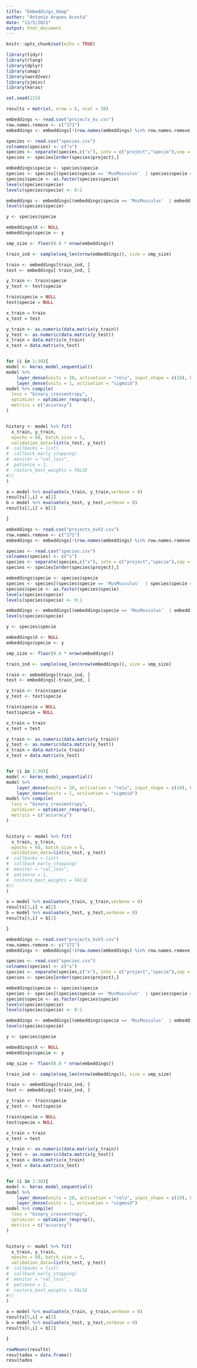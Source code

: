 ---
title: "Embeddings_Umap"
author: "Antonio Arques Acosta"
date: "13/5/2021"
output: html_document
---

```{r setup, include=FALSE}
knitr::opts_chunk$set(echo = TRUE)
```


```{r}
library(tidyr)
library(rlang)
library(dplyr)
library(umap)
library(word2vec)
library(sjmisc)
library(keras)

```

```{r}
set.seed(123)

results = matrix(, nrow = 6, ncol = 30)


```

```{r}
embeddings <- read.csv("projects_kv.csv")
row.names.remove <- c("171")
embeddings <- embeddings[!(row.names(embeddings) %in% row.names.remove), ]

species <- read.csv("species.csv")
colnames(species) <- c("x")
species <- separate(species,c("x"), into = c("project","specie"),sep = " ")
species <- species[order(species$project),]

embeddings$specie <- species$specie
species <- species[(species$specie == 'MusMusculus'  | species$specie == 'HomoSapiens') , ]
species$specie <- as.factor(species$specie)
levels(species$specie)
levels(species$specie) <- 0:1

embeddings <- embeddings[(embeddings$specie == 'MusMusculus'  | embeddings$specie == 'HomoSapiens') , ] 
levels(species$specie)

y <- species$specie

embeddings$X <- NULL
embeddings$specie <- y

smp_size <- floor(0.8 * nrow(embeddings))

train_ind <- sample(seq_len(nrow(embeddings)), size = smp_size)

train <- embeddings[train_ind, ]
test <- embeddings[-train_ind, ]

y_train <- train$specie
y_test <- test$specie

train$specie = NULL
test$specie = NULL

x_train = train
x_test = test

y_train <- as.numeric(data.matrix(y_train))
y_test <- as.numeric(data.matrix(y_test))
x_train = data.matrix(x_train)
x_test = data.matrix(x_test)


for (i in 1:30){
model <- keras_model_sequential() 
model %>% 
    layer_dense(units = 20, activation = "relu", input_shape = c(10), kernel_initializer='he_uniform') %>% 
    layer_dense(units = 1, activation = "sigmoid")
model %>% compile(
  loss = "binary_crossentropy",
  optimizer = optimizer_rmsprop(),
  metrics = c("accuracy")
)


history <- model %>% fit(
  x_train, y_train, 
  epochs = 60, batch_size = 5, 
  validation_data=list(x_test, y_test)
#  callbacks = list(
#  callback_early_stopping(
#  monitor = "val_loss",
#  patience = 1,
#  restore_best_weights = FALSE
#))
)

a = model %>% evaluate(x_train, y_train,verbose = 0)
results[1,i] = a[2]
b = model %>% evaluate(x_test, y_test,verbose = 0)
results[2,i] = b[2]

}

```

```{r}
embeddings <- read.csv("projects_kvV2.csv")
row.names.remove <- c("171")
embeddings <- embeddings[!(row.names(embeddings) %in% row.names.remove), ]

species <- read.csv("species.csv")
colnames(species) <- c("x")
species <- separate(species,c("x"), into = c("project","specie"),sep = " ")
species <- species[order(species$project),]

embeddings$specie <- species$specie
species <- species[(species$specie == 'MusMusculus'  | species$specie == 'HomoSapiens') , ]
species$specie <- as.factor(species$specie)
levels(species$specie)
levels(species$specie) <- 0:1

embeddings <- embeddings[(embeddings$specie == 'MusMusculus'  | embeddings$specie == 'HomoSapiens') , ] 
levels(species$specie)

y <- species$specie

embeddings$X <- NULL
embeddings$specie <- y

smp_size <- floor(0.8 * nrow(embeddings))

train_ind <- sample(seq_len(nrow(embeddings)), size = smp_size)

train <- embeddings[train_ind, ]
test <- embeddings[-train_ind, ]

y_train <- train$specie
y_test <- test$specie

train$specie = NULL
test$specie = NULL

x_train = train
x_test = test

y_train <- as.numeric(data.matrix(y_train))
y_test <- as.numeric(data.matrix(y_test))
x_train = data.matrix(x_train)
x_test = data.matrix(x_test)


for (i in 1:30){
model <- keras_model_sequential() 
model %>% 
    layer_dense(units = 20, activation = "relu", input_shape = c(10), kernel_initializer='he_uniform') %>% 
    layer_dense(units = 1, activation = "sigmoid")
model %>% compile(
  loss = "binary_crossentropy",
  optimizer = optimizer_rmsprop(),
  metrics = c("accuracy")
)


history <- model %>% fit(
  x_train, y_train, 
  epochs = 60, batch_size = 5, 
  validation_data=list(x_test, y_test)
#  callbacks = list(
#  callback_early_stopping(
#  monitor = "val_loss",
#  patience = 1,
#  restore_best_weights = FALSE
#))
)

a = model %>% evaluate(x_train, y_train,verbose = 0)
results[3,i] = a[2]
b = model %>% evaluate(x_test, y_test,verbose = 0)
results[4,i] = b[2]

}

```

```{r}
embeddings <- read.csv("projects_kvV3.csv")
row.names.remove <- c("171")
embeddings <- embeddings[!(row.names(embeddings) %in% row.names.remove), ]

species <- read.csv("species.csv")
colnames(species) <- c("x")
species <- separate(species,c("x"), into = c("project","specie"),sep = " ")
species <- species[order(species$project),]

embeddings$specie <- species$specie
species <- species[(species$specie == 'MusMusculus'  | species$specie == 'HomoSapiens') , ]
species$specie <- as.factor(species$specie)
levels(species$specie)
levels(species$specie) <- 0:1

embeddings <- embeddings[(embeddings$specie == 'MusMusculus'  | embeddings$specie == 'HomoSapiens') , ] 
levels(species$specie)

y <- species$specie

embeddings$X <- NULL
embeddings$specie <- y

smp_size <- floor(0.8 * nrow(embeddings))

train_ind <- sample(seq_len(nrow(embeddings)), size = smp_size)

train <- embeddings[train_ind, ]
test <- embeddings[-train_ind, ]

y_train <- train$specie
y_test <- test$specie

train$specie = NULL
test$specie = NULL

x_train = train
x_test = test

y_train <- as.numeric(data.matrix(y_train))
y_test <- as.numeric(data.matrix(y_test))
x_train = data.matrix(x_train)
x_test = data.matrix(x_test)


for (i in 1:30){
model <- keras_model_sequential() 
model %>% 
    layer_dense(units = 20, activation = "relu", input_shape = c(10), kernel_initializer='he_uniform') %>% 
    layer_dense(units = 1, activation = "sigmoid")
model %>% compile(
  loss = "binary_crossentropy",
  optimizer = optimizer_rmsprop(),
  metrics = c("accuracy")
)


history <- model %>% fit(
  x_train, y_train, 
  epochs = 60, batch_size = 5, 
  validation_data=list(x_test, y_test)
#  callbacks = list(
#  callback_early_stopping(
#  monitor = "val_loss",
#  patience = 1,
#  restore_best_weights = FALSE
#))
)

a = model %>% evaluate(x_train, y_train,verbose = 0)
results[5,i] = a[2]
b = model %>% evaluate(x_test, y_test,verbose = 0)
results[6,i] = b[2]

}

```

```{r}
rowMeans(results)
resultados = data.frame()
resultados

```